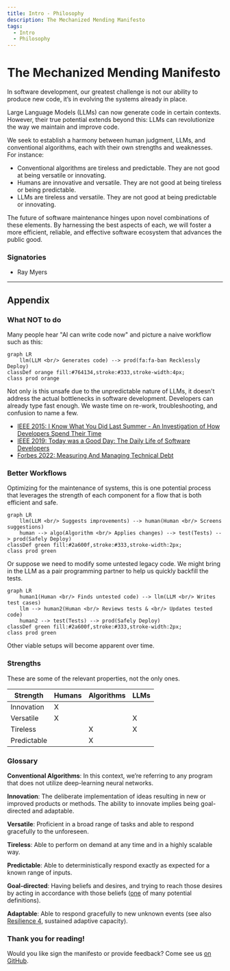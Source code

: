 ```yaml
---
title: Intro - Philosophy
description: The Mechanized Mending Manifesto
tags:
  - Intro
  - Philosophy
---
```


# The Mechanized Mending Manifesto

In software development, our greatest challenge is not our ability to produce new code, it’s in evolving the systems already in place.

Large Language Models (LLMs) can now generate code in certain contexts. However, their true potential extends beyond this: LLMs can revolutionize the way we maintain and improve code.

We seek to establish a harmony between human judgment, LLMs, and conventional algorithms,  each with their own strengths and weaknesses. For instance:

* Conventional algorithms are tireless and predictable. They are not good at being versatile or innovating.
* Humans are innovative and versatile. They are not good at being tireless or being predictable.
* LLMs are tireless and versatile. They are not good at being predictable or innovating.

The future of software maintenance hinges upon novel combinations of these elements. By harnessing the best aspects of each, we will foster a more efficient, reliable, and effective software ecosystem that advances the public good.

### Signatories
* Ray Myers
---
## Appendix

### What NOT to do
Many people hear "AI can write code now" and picture a naive workflow such as this:

```mermaid
graph LR
    llm(LLM <br/> Generates code) --> prod(fa:fa-ban Recklessly Deploy)
classDef orange fill:#764134,stroke:#333,stroke-width:4px;
class prod orange
```

Not only is this unsafe due to the unpredictable nature of LLMs, it doesn't address the actual bottlenecks in software development. Developers can already type fast enough. We waste time on re-work, troubleshooting, and confusion to name a few.

* [IEEE 2015: I Know What You Did Last Summer - An Investigation of How Developers Spend Their Time](https://ieeexplore.ieee.org/document/7181430)
* [IEEE 2019: Today was a Good Day:
The Daily Life of Software Developers](https://www.microsoft.com/en-us/research/uploads/prod/2019/04/devtime-preprint-TSE19.pdf)
* [Forbes 2022: Measuring And Managing Technical Debt](https://www.forbes.com/sites/forbestechcouncil/2022/08/10/measuring-and-managing-technical-debt)
### Better Workflows
Optimizing for the maintenance of systems, this is one potential process that leverages the strength of each component for a flow that is both efficient and safe.

```mermaid
graph LR
    llm(LLM <br/> Suggests improvements) --> human(Human <br/> Screens suggestions)
    human --> algo(Algorithm <br/> Applies changes) --> test(Tests) --> prod(Safely Deploy)
classDef green fill:#2a600f,stroke:#333,stroke-width:2px;
class prod green
```

Or suppose we need to modify some untested legacy code. We might bring in the LLM as a pair programming partner to help us quickly backfill the tests.

```mermaid
graph LR
    human1(Human <br/> Finds untested code) --> llm(LLM <br/> Writes test cases) 
    llm --> human2(Human <br/> Reviews tests & <br/> Updates tested code) 
    human2 --> test(Tests) --> prod(Safely Deploy)
classDef green fill:#2a600f,stroke:#333,stroke-width:2px;
class prod green
```

Other viable setups will become apparent over time.

### Strengths

These are some of the relevant properties, not the only ones.

| Strength      | Humans      | Algorithms | LLMs        |
| ------------- | ----------- | -----------| ----------- |
| Innovation    | X           |            |             |
| Versatile     | X           |            | X           |
| Tireless      |             | X          | X           |
| Predictable   |             | X          |             |

### Glossary

**Conventional Algorithms**: In this context, we’re referring to any program that does not utilize deep-learning neural networks.

**Innovation**: The deliberate implementation of ideas resulting in new or improved products or methods. The ability to innovate implies being goal-directed and adaptable.

**Versatile**: Proficient in a broad range of tasks and able to respond gracefully to the unforeseen.

**Tireless**: Able to perform on demand at any time and in a highly scalable way.

**Predictable**: Able to deterministically respond exactly as expected for a known range of inputs.

**Goal-directed**: Having beliefs and desires, and trying to reach those desires by acting in accordance with those beliefs ([one](https://sites.google.com/site/minddict/intentional-stance-the) of many potential definitions).

**Adaptable**: Able to respond gracefully to new unknown events (see also [Resilience 4](https://www.researchgate.net/publication/276139783_Four_concepts_for_resilience_and_the_implications_for_the_future_of_resilience_engineering), sustained adaptive capacity).

### Thank you for reading!
Would you like sign the manifesto or provide feedback? Come see us [on GitHub](https://github.com/craftvscruft/mender.ai/issues/2).
